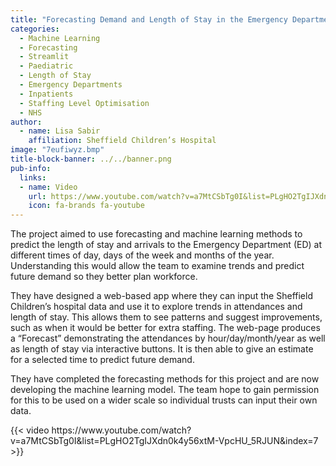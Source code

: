 ```yaml
---
title: "Forecasting Demand and Length of Stay in the Emergency Department"
categories:
  - Machine Learning
  - Forecasting
  - Streamlit
  - Paediatric
  - Length of Stay
  - Emergency Departments
  - Inpatients
  - Staffing Level Optimisation
  - NHS
author:
  - name: Lisa Sabir
    affiliation: Sheffield Children’s Hospital
image: "7eufiwyz.bmp"
title-block-banner: ../../banner.png
pub-info:
  links:
  - name: Video
    url: https://www.youtube.com/watch?v=a7MtCSbTg0I&list=PLgHO2TgIJXdn0k4y56xtM-VpcHU_5RJUN&index=7
    icon: fa-brands fa-youtube
---
```


The project aimed to use forecasting and machine learning methods to predict the length of stay and arrivals to the Emergency Department (ED) at different times of day, days of the week and months of the year. Understanding this would allow the team to examine trends and predict future demand so they better plan workforce.

They have designed a web-based app where they can input the Sheffield Children’s hospital data and use it to explore trends in attendances and length of stay. This allows them to see patterns and suggest improvements, such as when it would be better for extra staffing. The web-page produces a “Forecast” demonstrating the attendances by hour/day/month/year as well as length of stay via interactive buttons. It is then able to give an estimate for a selected time to predict future demand.

They have completed the forecasting methods for this project and are now developing the machine learning model. The team hope to gain permission for this to be used on a wider scale so individual trusts can input their own data.

{{< video https://www.youtube.com/watch?v=a7MtCSbTg0I&list=PLgHO2TgIJXdn0k4y56xtM-VpcHU_5RJUN&index=7 >}}
